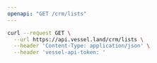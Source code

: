 ```yaml
---
openapi: "GET /crm/lists"
---
```


<RequestExample>

```bash Request
curl --request GET \
  --url https://api.vessel.land/crm/lists \
  --header 'Content-Type: application/json' \
  --header 'vessel-api-token: '
```

</RequestExample>
